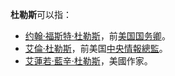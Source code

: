 '''杜勒斯'''可以指：
*[[约翰·福斯特·杜勒斯|约翰·福斯特·杜勒斯]]，前[[美国国务卿|美国国务卿]]。
*[[艾倫·杜勒斯|艾倫·杜勒斯]]，前美国[[中央情報總監|中央情報總監]]。
*[[艾蓮若·藍辛·杜勒斯|艾蓮若·藍辛·杜勒斯]]，美國作家。
{{消歧義|D|Cat=三字消歧義}}